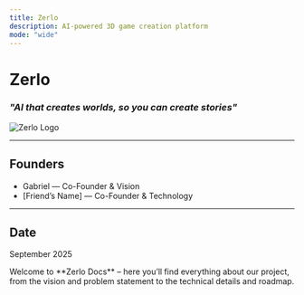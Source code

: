 ```yaml
---
title: Zerlo
description: AI-powered 3D game creation platform
mode: "wide"
---
```




# Zerlo  

### *"AI that creates worlds, so you can create stories"*  

![Zerlo Logo](/images/logo.png)

---

## Founders  
- Gabriel — Co-Founder & Vision  
- [Friend’s Name] — Co-Founder & Technology  

---

## Date  
September 2025  

<Callout type="info">
  Welcome to **Zerlo Docs** – here you’ll find everything about our project, from the vision and problem statement to the technical details and roadmap.
</Callout>